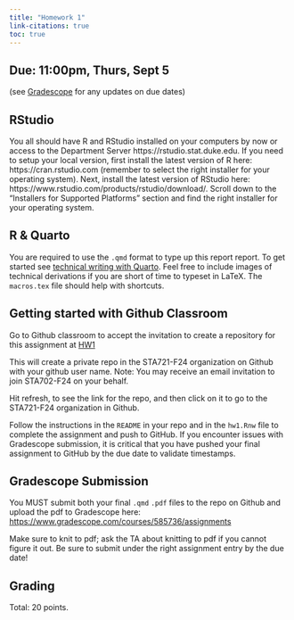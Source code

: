 ```yaml
---
title: "Homework 1"
link-citations: true
toc: true
---
```




## Due: 11:00pm, Thurs, Sept 5



(see [Gradescope](https://www.gradescope.com/courses/585736/assignments) for any updates on due dates)

## RStudio

You all should have R and RStudio installed on your computers by now or access to the Department Server https://rstudio.stat.duke.edu. If you need to setup your local version, first install the latest version of R here: https://cran.rstudio.com (remember to select the right installer for your operating system). Next, install the latest version of RStudio here: https://www.rstudio.com/products/rstudio/download/. Scroll down to the "Installers for Supported Platforms" section and find the right installer for your operating system.

## R & Quarto

You are required to use  the `.qmd` format to type up this report report.  To get started see [technical writing with Quarto](https://quarto.org/docs/visual-editor/technical.html).  Feel free to include images of technical derivations if you are short of time to typeset in LaTeX.   The `macros.tex` file should help with shortcuts.


## Getting started with Github Classroom

Go to Github classroom to  accept the invitation to create a repository for this assignment  at [HW1](https://classroom.github.com/a/mGaI4K_m)

This will create a private repo in the STA721-F24 organization on Github with your github user name. Note: You may receive an email invitation to join STA702-F24 on your behalf. 

Hit refresh, to see the link for the repo, and then click on it to go to the STA721-F24 organization in Github.

Follow the instructions in the `README` in your repo and in the `hw1.Rnw` file to complete the assignment and
push to GitHub. If you encounter issues with Gradescope submission, it is critical
that you have pushed your final assignment to GitHub by the due date to validate timestamps.


## Gradescope Submission

You MUST submit both your final `.qmd` `.pdf` files to the repo on Github and upload the pdf to Gradescope here: [https://www.gradescope.com/courses/585736/assignments](https://www.gradescope.com/courses/585736/assignments)

Make sure to knit to pdf; ask the TA about knitting to pdf if you cannot figure it out. Be sure to submit under the right assignment entry by the due date!  


## Grading

Total: 20 points.
  